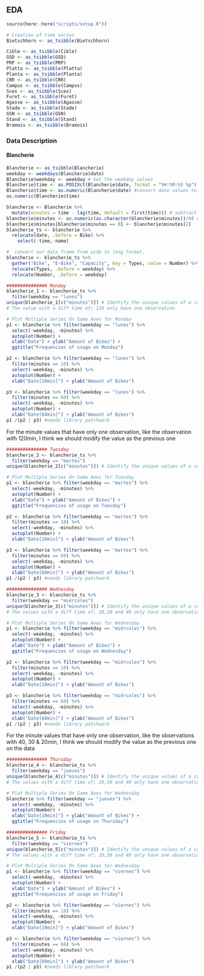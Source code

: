 ## EDA

```r
source(here::here("scripts/setup.R"))
```

```r
# Creation of time series
Bietschhorn <- as_tsibble(Bietschhorn)

Cible <- as_tsibble(Cible)
GSD <- as_tsibble(GSD)
PRP <- as_tsibble(PRP)
Platta <- as_tsibble(Platta)
Planta <- as_tsibble(Planta)
CRR <- as_tsibble(CRR)
Campus <- as_tsibble(Campus)
Scex <- as_tsibble(Scex)
Furet <- as_tsibble(Furet)
Agasse <- as_tsibble(Agasse)
Stade <- as_tsibble(Stade)
GSN <- as_tsibble(GSN)
Stand <- as_tsibble(Stand)
Bramois <- as_tsibble(Bramois)
```

### **Data Description**

#### **Blancherie **
```r
Blancherie <- as_tsibble(Blancherie)
weekday <- weekdays(Blancherie$date)
Blancherie$weekday <- weekday # Get the weekday values
Blancherie$time <- as.POSIXct(Blancherie$date, format = "%H:%M:%S %p")
Blancherie$time <- as.numeric(Blancherie$date) #convert date values to numeric
as.numeric(Blancherie$time)

blancherie <- Blancherie %>% 
  mutate(minutes = time - lag(time, default = first(time))) # subtract days
blancherie$minutes <- as.numeric(as.character(blancherie$minutes))/60 # transform to minutes
blancherie$minutes[blancherie$minutes == 0] <- blancherie$minutes[2] 
blancherie_ts <- blancherie %>%
  relocate(date, .before = Bike) %>%
    select(-time,-name)

#  convert our data frame from wide to long format.
blancherie <- blancherie_ts %>% 
  gather("Bike", "E-Bike", "Capacity", key = Types, value = Number) %>%
  relocate(Types, .before = weekday) %>%
  relocate(Number, .before = weekday)

############### Monday
blancherie_1 <- blancherie_ts %>% 
  filter(weekday == "lunes")
unique(blancherie_1[c("minutes")]) # Identify the unique values of a column
# The value with a diff time of; 120 only have one observation

# Plot Multiple Series On Same Axes for Monday
p1 <- blancherie %>% filter(weekday == "lunes") %>%
  select(-weekday, -minutes) %>%
  autoplot(Number) +
  xlab("Date") + ylab("Amount of Bikes") +
  ggtitle("Frequencies of usage on Monday")

p2 <- blancherie %>% filter(weekday == "lunes") %>%
  filter(minutes == 10) %>%
  select(-weekday, -minutes) %>%
  autoplot(Number) +
  xlab("Date[10min]") + ylab("Amount of Bikes")

p3 <- blancherie %>% filter(weekday == "lunes") %>%
  filter(minutes == 60) %>%
  select(-weekday, -minutes) %>%
  autoplot(Number) +
  xlab("Date[60min]") + ylab("Amount of Bikes")
p1 /(p2 | p3) #needs library patchwork
```

For the minute values that have only one observation, like the observation with 120min, I think we should modify the value as the previous one 


```r
############### Tuesday
blancherie_2 <- blancherie_ts %>% 
  filter(weekday == "martes")
unique(blancherie_2[c("minutes")]) # Identify the unique values of a column

# Plot Multiple Series On Same Axes for Tuesday
p1 <- blancherie %>% filter(weekday == "martes") %>%
  select(-weekday, -minutes) %>%
  autoplot(Number) +
  xlab("Date") + ylab("Amount of Bikes") +
  ggtitle("Frequencies of usage on Tuesday")

p2 <- blancherie %>% filter(weekday == "martes") %>%
  filter(minutes == 10) %>%
  select(-weekday, -minutes) %>%
  autoplot(Number) +
  xlab("Date[10min]") + ylab("Amount of Bikes")

p3 <- blancherie %>% filter(weekday == "martes") %>%
  filter(minutes == 60) %>%
  select(-weekday, -minutes) %>%
  autoplot(Number) +
  xlab("Date[60min]") + ylab("Amount of Bikes")
p1 /(p2 | p3) #needs library patchwork
```


```r
############### Wednesday
blancherie_3 <- blancherie_ts %>% 
  filter(weekday == "miércoles")
unique(blancherie_3[c("minutes")]) # Identify the unique values of a column
# The values with a diff time of; 20,30 and 40 only have one observation

# Plot Multiple Series On Same Axes for Wednesday
p1 <- blancherie %>% filter(weekday == "miércoles") %>%
  select(-weekday, -minutes) %>%
  autoplot(Number) +
  xlab("Date") + ylab("Amount of Bikes") +
  ggtitle("Frequencies of usage on Wednesday")

p2 <- blancherie %>% filter(weekday == "miércoles") %>%
  filter(minutes == 10) %>%
  select(-weekday, -minutes) %>%
  autoplot(Number) +
  xlab("Date[10min]") + ylab("Amount of Bikes")

p3 <- blancherie %>% filter(weekday == "miércoles") %>%
  filter(minutes == 60) %>%
  select(-weekday, -minutes) %>%
  autoplot(Number) +
  xlab("Date[60min]") + ylab("Amount of Bikes")
p1 /(p2 | p3) #needs library patchwork
```
For the minute values that have only one observation, like the observations with 40, 30 & 20min, I think we should modify the value as the previous one on the data

```r
############### Thursday
blancherie_4 <- blancherie_ts %>% 
  filter(weekday == "jueves")
unique(blancherie_4[c("minutes")]) # Identify the unique values of a column
# The values with a diff time of; 20,30 and 40 only have one observation

# Plot Multiple Series On Same Axes for Wednesday
blancherie %>% filter(weekday == "jueves") %>%
  select(-weekday, -minutes) %>%
  autoplot(Number) +
  xlab("Date[10min]") + ylab("Amount of Bikes") +
  ggtitle("Frequencies of usage on Thursday")

############### Friday
blancherie_5 <- blancherie_ts %>% 
  filter(weekday == "viernes")
unique(blancherie_5[c("minutes")]) # Identify the unique values of a column
# The values with a diff time of; 20,30 and 40 only have one observation

# Plot Multiple Series On Same Axes for Wednesday
p1 <- blancherie %>% filter(weekday == "viernes") %>%
  select(-weekday, -minutes) %>%
  autoplot(Number) +
  xlab("Date") + ylab("Amount of Bikes") +
  ggtitle("Frequencies of usage on Friday")

p2 <- blancherie %>% filter(weekday == "viernes") %>%
  filter(minutes == 10) %>%
  select(-weekday, -minutes) %>%
  autoplot(Number) +
  xlab("Date[10min]") + ylab("Amount of Bikes")

p3 <- blancherie %>% filter(weekday == "viernes") %>%
  filter(minutes == 60) %>%
  select(-weekday, -minutes) %>%
  autoplot(Number) +
  xlab("Date[60min]") + ylab("Amount of Bikes")
p1 /(p2 | p3) #needs library patchwork
```